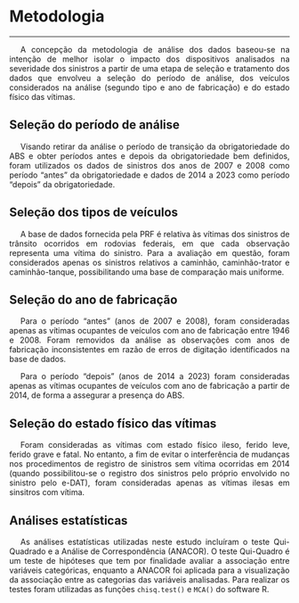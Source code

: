 <style>
p {
  text-align: justify;  
  text-indent: 20px;   
}
</style>  

# Metodologia  
***  

<p>A concepção da metodologia de análise dos dados baseou-se na intenção de melhor isolar o impacto dos dispositivos analisados na severidade dos sinistros a partir de uma etapa de seleção e tratamento dos dados que envolveu a seleção do período de análise, dos veículos considerados na análise (segundo tipo e ano de fabricação) e do estado físico das vítimas. 

## Seleção do período de análise  

<p>Visando retirar da análise o período de transição da obrigatoriedade do ABS e obter períodos antes e depois da obrigatoriedade bem definidos, foram utilizados os dados de sinistros dos anos de 2007 e 2008 como período "antes" da obrigatoriedade e dados de 2014 a 2023 como período "depois" da obrigatoriedade.  

## Seleção dos tipos de veículos  

<p>A base de dados fornecida pela PRF é relativa às vítimas dos sinistros de trânsito ocorridos em rodovias federais, em que cada observação representa uma vítima do sinistro. Para a avaliação em questão, foram considerados apenas os sinistros relativos a caminhão, caminhão-trator e caminhão-tanque, possibilitando uma base de comparação mais uniforme.

## Seleção do ano de fabricação  

<p>Para o período "antes" (anos de 2007 e 2008), foram consideradas apenas as vítimas ocupantes de veículos com ano de fabricação entre 1946 e 2008. Foram removidos da análise as observações com anos de fabricação inconsistentes em razão de erros de digitação identificados na base de dados.   
<p>Para o período "depois" (anos de 2014 a 2023) foram consideradas apenas as vítimas ocupantes de veículos com ano de fabricação a partir de 2014, de forma a assegurar a presença do ABS.  

## Seleção do estado físico das vítimas  

<p>Foram consideradas as vítimas com estado físico ileso, ferido leve, ferido grave e fatal. No entanto, a fim de evitar o interferência de mudanças nos procedimentos de registro de sinistros sem vítima ocorridas em 2014 (quando possibilitou-se o registro dos sinistros pelo próprio envolvido no sinistro pelo e-DAT), foram consideradas apenas as vítimas ilesas em sinsitros com vítima.   

## Análises estatísticas  

<p>As análises estatísticas utilizadas neste estudo incluíram o teste Qui-Quadrado e a Análise de Correspondência (ANACOR). O teste Qui-Quadro é um teste de hipóteses que tem por finalidade avaliar a associação entre variáveis categóricas, enquanto a ANACOR foi aplicada para a visualização da associação entre as categorias das variáveis analisadas. Para realizar os testes foram utilizadas as funções `chisq.test()` e `MCA()` do software R. 

